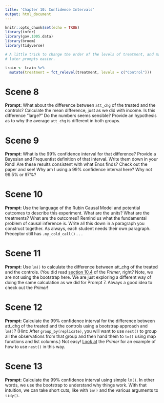 ```yaml
---
title: 'Chapter 10: Confidence Intervals'
output: html_document
---
```


```r
knitr::opts_chunk$set(echo = TRUE)
library(infer)
library(gov.1005.data)
library(broom)
library(tidyverse)

# A little trick to change the order of the levels of treatment, and make the
# later prompts easier.

train <- train %>% 
  mutate(treatment = fct_relevel(treatment, levels = c("Control")))
```


# Scene 8

**Prompt:**  What about the difference between `att_chg` of the treated and the controls? Calculate the mean difference, just as we did with income. Is this difference "large?" Do the numbers seems sensible? Provide an hypothesis as to why the average `att_chg` is different in both groups.



# Scene 9

**Prompt:** What is the 99% confidence interval for that difference? Provide a Bayesian and Frequentist definition of that interval. Write them down in your Rmd! Are these results consistent with what Enos finds? Check out the paper and see! Why am I using a 99% confidence interval here? Why not 99.5% or 97%?


# Scene 10

**Prompt:** Use the language of the Rubin Causal Model and potential outcomes to describe this experiment. What are the units? What are the treatments? What are the outcomes? Remind us what the fundamental problem of causal inference is. Write all this down in a paragraph you construct together. As always, each student needs their own paragraph. Preceptor still has `.my_cold_call()` . . .

# Scene 11

**Prompt:** Use `lm()` to calculate the difference between att_chg of the treated and the controls. (You did read [section 10.4](https://davidkane9.github.io/PPBDS/10-confidence-intervals.html#using-lm-and-tidy-as-a-shortcut) of the *Primer*, right? Note, we are not using the bootstrap here. We are just exploring a different way of doing the same calculation as we did for Prompt 7. Always a good idea to check out the *Primer*! 


# Scene 12

**Prompt:** Calculate the 99% confidence interval for the difference between att_chg of the treated and the controls using a bootstrap approach and `lm()`? (Hint: After `group_by(replicate)`, you will want to use `nest()` to group all the observations from that group and then hand them to `lm()` using map functions and list columns.) Not easy! [Look at](https://davidkane9.github.io/PPBDS/11-regression.html#uncertainty-in-simple-linear-regressions) the *Primer* for an example of how to use `nest()` in this way.

# Scene 13

**Prompt:** Calculate the 99% confidence interval using simple `lm()`. In other words, we use the bootstrap to understand why things work. With that intuition, we can take short cuts, like with `lm()` and the various arguments to `tidy()`.


